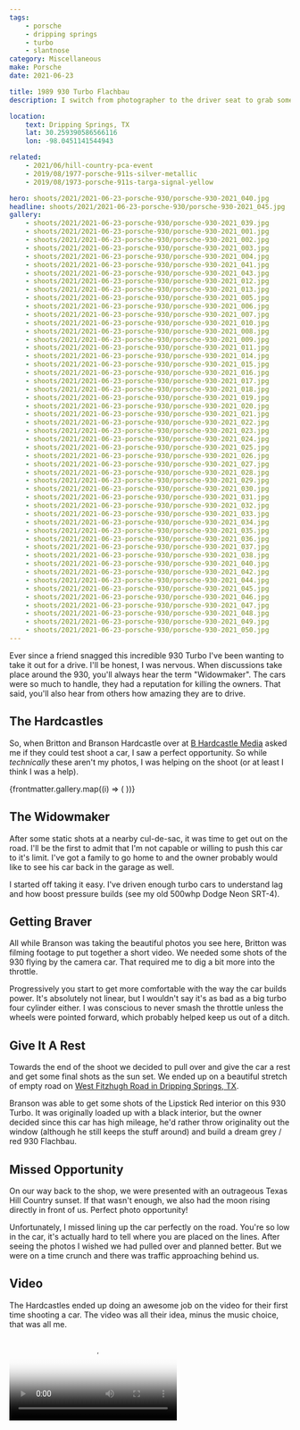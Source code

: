```yaml
---
tags:
    - porsche
    - dripping springs
    - turbo
    - slantnose
category: Miscellaneous
make: Porsche
date: 2021-06-23

title: 1989 930 Turbo Flachbau
description: I switch from photographer to the driver seat to grab some rolling shots of a Porsche 930 Turbo.

location:
    text: Dripping Springs, TX
    lat: 30.259390586566116
    lon: -98.0451141544943

related:
    - 2021/06/hill-country-pca-event
    - 2019/08/1977-porsche-911s-silver-metallic
    - 2019/08/1973-porsche-911s-targa-signal-yellow

hero: shoots/2021/2021-06-23-porsche-930/porsche-930-2021_040.jpg
headline: shoots/2021/2021-06-23-porsche-930/porsche-930-2021_045.jpg
gallery:
    - shoots/2021/2021-06-23-porsche-930/porsche-930-2021_039.jpg
    - shoots/2021/2021-06-23-porsche-930/porsche-930-2021_001.jpg
    - shoots/2021/2021-06-23-porsche-930/porsche-930-2021_002.jpg
    - shoots/2021/2021-06-23-porsche-930/porsche-930-2021_003.jpg
    - shoots/2021/2021-06-23-porsche-930/porsche-930-2021_004.jpg
    - shoots/2021/2021-06-23-porsche-930/porsche-930-2021_041.jpg
    - shoots/2021/2021-06-23-porsche-930/porsche-930-2021_043.jpg
    - shoots/2021/2021-06-23-porsche-930/porsche-930-2021_012.jpg
    - shoots/2021/2021-06-23-porsche-930/porsche-930-2021_013.jpg
    - shoots/2021/2021-06-23-porsche-930/porsche-930-2021_005.jpg
    - shoots/2021/2021-06-23-porsche-930/porsche-930-2021_006.jpg
    - shoots/2021/2021-06-23-porsche-930/porsche-930-2021_007.jpg
    - shoots/2021/2021-06-23-porsche-930/porsche-930-2021_010.jpg
    - shoots/2021/2021-06-23-porsche-930/porsche-930-2021_008.jpg
    - shoots/2021/2021-06-23-porsche-930/porsche-930-2021_009.jpg
    - shoots/2021/2021-06-23-porsche-930/porsche-930-2021_011.jpg
    - shoots/2021/2021-06-23-porsche-930/porsche-930-2021_014.jpg
    - shoots/2021/2021-06-23-porsche-930/porsche-930-2021_015.jpg
    - shoots/2021/2021-06-23-porsche-930/porsche-930-2021_016.jpg
    - shoots/2021/2021-06-23-porsche-930/porsche-930-2021_017.jpg
    - shoots/2021/2021-06-23-porsche-930/porsche-930-2021_018.jpg
    - shoots/2021/2021-06-23-porsche-930/porsche-930-2021_019.jpg
    - shoots/2021/2021-06-23-porsche-930/porsche-930-2021_020.jpg
    - shoots/2021/2021-06-23-porsche-930/porsche-930-2021_021.jpg
    - shoots/2021/2021-06-23-porsche-930/porsche-930-2021_022.jpg
    - shoots/2021/2021-06-23-porsche-930/porsche-930-2021_023.jpg
    - shoots/2021/2021-06-23-porsche-930/porsche-930-2021_024.jpg
    - shoots/2021/2021-06-23-porsche-930/porsche-930-2021_025.jpg
    - shoots/2021/2021-06-23-porsche-930/porsche-930-2021_026.jpg
    - shoots/2021/2021-06-23-porsche-930/porsche-930-2021_027.jpg
    - shoots/2021/2021-06-23-porsche-930/porsche-930-2021_028.jpg
    - shoots/2021/2021-06-23-porsche-930/porsche-930-2021_029.jpg
    - shoots/2021/2021-06-23-porsche-930/porsche-930-2021_030.jpg
    - shoots/2021/2021-06-23-porsche-930/porsche-930-2021_031.jpg
    - shoots/2021/2021-06-23-porsche-930/porsche-930-2021_032.jpg
    - shoots/2021/2021-06-23-porsche-930/porsche-930-2021_033.jpg
    - shoots/2021/2021-06-23-porsche-930/porsche-930-2021_034.jpg
    - shoots/2021/2021-06-23-porsche-930/porsche-930-2021_035.jpg
    - shoots/2021/2021-06-23-porsche-930/porsche-930-2021_036.jpg
    - shoots/2021/2021-06-23-porsche-930/porsche-930-2021_037.jpg
    - shoots/2021/2021-06-23-porsche-930/porsche-930-2021_038.jpg
    - shoots/2021/2021-06-23-porsche-930/porsche-930-2021_040.jpg
    - shoots/2021/2021-06-23-porsche-930/porsche-930-2021_042.jpg
    - shoots/2021/2021-06-23-porsche-930/porsche-930-2021_044.jpg
    - shoots/2021/2021-06-23-porsche-930/porsche-930-2021_045.jpg
    - shoots/2021/2021-06-23-porsche-930/porsche-930-2021_046.jpg
    - shoots/2021/2021-06-23-porsche-930/porsche-930-2021_047.jpg
    - shoots/2021/2021-06-23-porsche-930/porsche-930-2021_048.jpg
    - shoots/2021/2021-06-23-porsche-930/porsche-930-2021_049.jpg
    - shoots/2021/2021-06-23-porsche-930/porsche-930-2021_050.jpg
---
```



Ever since a friend snagged this incredible 930 Turbo I've been wanting to take it out for a drive. I'll be honest, I was nervous. When discussions take place around the 930, you'll always hear the term "Widowmaker". The cars were so much to handle, they had a reputation for killing the owners. That said, you'll also hear from others how amazing they are to drive.

## The Hardcastles

So, when Britton and Branson Hardcastle over at [B Hardcastle Media](https://www.bhardcastle.com/) asked me if they could test shoot a car, I saw a perfect opportunity. So while _technically_ these aren't my photos, I was helping on the shoot (or at least I think I was a help).

<Gallery>
    <Grid>
        {frontmatter.gallery.map((i) => (
            <GridImage>
                <Picture src={i} />
            </GridImage>
        ))}
    </Grid>
</Gallery>

## The Widowmaker

After some static shots at a nearby cul-de-sac, it was time to get out on the road. I'll be the first to admit that I'm not capable or willing to push this car to it's limit. I've got a family to go home to and the owner probably would like to see his car back in the garage as well.

I started off taking it easy. I've driven enough turbo cars to understand lag and how boost pressure builds (see my old 500whp Dodge Neon SRT-4).

## Getting Braver

All while Branson was taking the beautiful photos you see here, Britton was filming footage to put together a short video. We needed some shots of the 930 flying by the camera car. That required me to dig a bit more into the throttle.

Progressively you start to get more comfortable with the way the car builds power. It's absolutely not linear, but I wouldn't say it's as bad as a big turbo four cylinder either. I was conscious to never smash the throttle unless the wheels were pointed forward, which probably helped keep us out of a ditch.

## Give It A Rest

Towards the end of the shoot we decided to pull over and give the car a rest and get some final shots as the sun set. We ended up on a beautiful stretch of empty road on [West Fitzhugh Road in Dripping Springs, TX](https://goo.gl/maps/tA78JHiVg4dXSwHp8).

Branson was able to get some shots of the Lipstick Red interior on this 930 Turbo. It was originally loaded up with a black interior, but the owner decided since this car has high mileage, he'd rather throw originality out the window (although he still keeps the stuff around) and build a dream grey / red 930 Flachbau.

## Missed Opportunity

On our way back to the shop, we were presented with an outrageous Texas Hill Country sunset. If that wasn't enough, we also had the moon rising directly in front of us. Perfect photo opportunity!

Unfortunately, I missed lining up the car perfectly on the road. You're so low in the car, it's actually hard to tell where you are placed on the lines. After seeing the photos I wished we had pulled over and planned better. But we were on a time crunch and there was traffic approaching behind us.

## Video

The Hardcastles ended up doing an awesome job on the video for their first time shooting a car. The video was all their idea, minus the music choice, that was all me.

<Video src="/shoots/2021/2021-06-23-porsche-930/1989-porsche-930-turbo-flachbau.mp4" poster="/shoots/2021/2021-06-23-porsche-930/porsche-930-2021_040.jpg" />

## Conclusion

I've had plenty of opportunities to drive 60's and 70's air cooled Porsches. I really do enjoy them. As good as they are, this car is just perfection. I love the styling, the widebody and the drama of the turbo flat-6.
